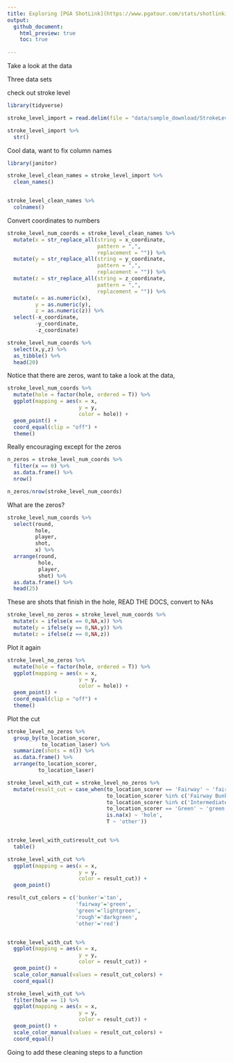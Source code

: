 ```yaml
---
title: Exploring [PGA ShotLink](https://www.pgatour.com/stats/shotlinkintelligence/overview.html)
output: 
  github_document:
    html_preview: true
    toc: true
    
---
```


Take a look at the data

Three data sets

check out stroke level

```r

library(tidyverse)

stroke_level_import = read.delim(file = "data/sample_download/StrokeLevelTOURChamp.txt")

stroke_level_import %>% 
  str()

```

Cool data, want to fix column names

```r


library(janitor)

stroke_level_clean_names = stroke_level_import %>% 
  clean_names()


stroke_level_clean_names %>% 
  colnames()


```

Convert coordinates to numbers

```r

stroke_level_num_coords = stroke_level_clean_names %>% 
  mutate(x = str_replace_all(string = x_coordinate,
                             pattern = ",",
                             replacement = "")) %>%
  mutate(y = str_replace_all(string = y_coordinate,
                             pattern = ",",
                             replacement = "")) %>% 
  mutate(z = str_replace_all(string = z_coordinate,
                             pattern = ",",
                             replacement = "")) %>% 
  mutate(x = as.numeric(x),
         y = as.numeric(y),
         z = as.numeric(z)) %>% 
  select(-x_coordinate, 
         -y_coordinate, 
         -z_coordinate)

stroke_level_num_coords %>% 
  select(x,y,z) %>% 
  as_tibble() %>% 
  head(20)


```

Notice that there are zeros, want to take a look at the data, 

```r

stroke_level_num_coords %>% 
  mutate(hole = factor(hole, ordered = T)) %>% 
  ggplot(mapping = aes(x = x,
                       y = y,
                       color = hole)) +
  geom_point() +
  coord_equal(clip = "off") +
  theme()


```


Really encouraging except for the zeros


```r

n_zeros = stroke_level_num_coords %>% 
  filter(x == 0) %>% 
  as.data.frame() %>% 
  nrow()

n_zeros/nrow(stroke_level_num_coords)

```

What are the zeros?

```r

stroke_level_num_coords %>% 
  select(round,
         hole,
         player,
         shot,
         x) %>% 
  arrange(round,
          hole,
          player,
          shot) %>% 
  as.data.frame() %>% 
  head(25)

```

These are shots that finish in the hole, READ THE DOCS, convert to NAs

```r

stroke_level_no_zeros = stroke_level_num_coords %>% 
  mutate(x = ifelse(x == 0,NA,x)) %>% 
  mutate(y = ifelse(y == 0,NA,y)) %>% 
  mutate(z = ifelse(z == 0,NA,z)) 

```


Plot it again

```r

stroke_level_no_zeros %>% 
  mutate(hole = factor(hole, ordered = T)) %>%
  ggplot(mapping = aes(x = x,
                       y = y,
                       color = hole)) +
  geom_point() +
  coord_equal(clip = "off") +
  theme()


```



Plot the cut

```r

stroke_level_no_zeros %>% 
  group_by(to_location_scorer,
           to_location_laser) %>% 
  summarize(shots = n()) %>% 
  as.data.frame() %>% 
  arrange(to_location_scorer,
          to_location_laser)

```


```r

stroke_level_with_cut = stroke_level_no_zeros %>% 
  mutate(result_cut = case_when(to_location_scorer == 'Fairway' ~ 'fairway',
                                to_location_scorer %in% c('Fairway Bunker', 'Green Side Bunker') ~ 'bunker',
                                to_location_scorer %in% c('Intermediate Rough','Primary Rough') ~ 'rough',
                                to_location_scorer == 'Green' ~ 'green',
                                is.na(x) ~ 'hole',
                                T ~ 'other'))


stroke_level_with_cut$result_cut %>% 
  table()

```



```r

stroke_level_with_cut %>% 
  ggplot(mapping = aes(x = x,
                       y = y,
                       color = result_cut)) +
  geom_point()

```

```r

result_cut_colors = c('bunker'='tan',
                      'fairway'='green',
                      'green'='lightgreen',
                      'rough'='darkgreen',
                      'other'='red')


stroke_level_with_cut %>% 
  ggplot(mapping = aes(x = x,
                       y = y,
                       color = result_cut)) +
  geom_point() +
  scale_color_manual(values = result_cut_colors) +
  coord_equal()

```


```r

stroke_level_with_cut %>% 
  filter(hole == 1) %>% 
  ggplot(mapping = aes(x = x,
                       y = y,
                       color = result_cut)) +
  geom_point() +
  scale_color_manual(values = result_cut_colors) +
  coord_equal()

```

Going to add these cleaning steps to a function



